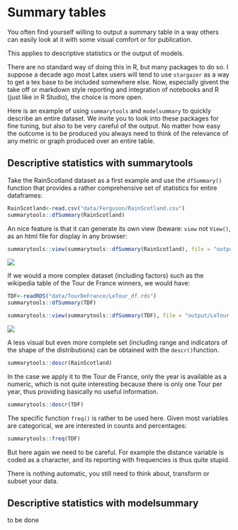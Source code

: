 # Summary tables {#sec-s .unnumbered}

You often find yourself willing to output a summary table in a way others can easily look at it with some visual comfort or for publication.

This applies to descriptive statistics or the output of models.

There are no standard way of doing this in R, but many packages to do so. I suppose a decade ago most Latex users will tend to use `stargazer` as a way to get a tex base to be included somewhere else. Now, especially givent the take off or markdown style reporting and integration of notebooks and R (just like in R Studio), the choice is more open.

Here is an example of using `summarytools` and `modelsummary` to quickly describe an entire dataset. We invite you to look into these packages for fine tuning, but also to be very careful of the output. No matter how easy the outcome is to be produced you always need to think of the relevance of any metric or graph produced over an entire table.

## Descriptive statistics with summarytools

Take the RainScotland dataset as a first example and use the `dfSummary()` function that provides a rather comprehensive set of statistics for entire dataframes:

```r
RainScotland<-read.csv("data/Ferguson/RainScotland.csv")
summarytools::dfSummary(RainScotland)
```

An nice feature is that it can generate its own view (beware: `view` not `View()`, as an html file for display in any browser:

```r
summarytools::view(summarytools::dfSummary(RainScotland), file = "output/RainScotland.html")
```

![](images/clipboard-3105060033.png)

If we would a more complex dataset (including factors) such as the wikipedia table of the Tour de France winners, we would have:

```r
TDF<-readRDS("data/TourDeFrance/LeTour_df.rds")
summarytools::dfSummary(TDF)
```

```r
summarytools::view(summarytools::dfSummary(TDF), file = "output/LeTour.html")
```

![](images/clipboard-1962764643.png)

A less visual but even more complete set (including range and indicators of the shape of the distributions) can be obtained with the `descr()`function.

```r
summarytools::descr(RainScotland)
```

In the case we apply it to the Tour de France, only the year is available as a numeric, which is not quite interesting because there is only one Tour per year, thus providing basically no useful information.

```r
summarytools::descr(TDF)
```

The specific function `freq()` is rather to be used here. Given most variables are categorical, we are interested in counts and percentages:

```r
summarytools::freq(TDF)
```

But here again we need to be careful. For example the distance variable is coded as a character, and its reporting with frequencies is thus quite stupid.

There is nothing automatic, you still need to think about, transform or subset your data.

## Descriptive statistics with modelsummary

to be done

